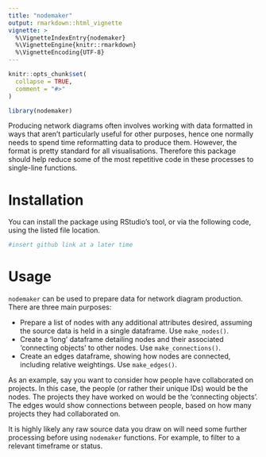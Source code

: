 ```yaml
---
title: "nodemaker"
output: rmarkdown::html_vignette
vignette: >
  %\VignetteIndexEntry{nodemaker}
  %\VignetteEngine{knitr::rmarkdown}
  %\VignetteEncoding{UTF-8}
---
```


```r
knitr::opts_chunk$set(
  collapse = TRUE,
  comment = "#>"
)
```

```r
library(nodemaker)
```

Producing network diagrams often involves working with data formatted in ways that aren't particularly useful for other purposes, hence one normally needs to spend time reformatting data to produce them. However, the format is pretty standard for all visualisations. Therefore this package should help reduce some of the most repetitive code in these processes to single-line functions.

# Installation
You can install the package using RStudio's tool, or via the following code, using the listed file location.
```r
#insert github link at a later time
```

# Usage
`nodemaker` can be used to prepare data for network diagram production. There are three main purposes:

* Prepare a list of nodes with any additional attributes desired, assuming the source data is held in a single dataframe. Use `make_nodes()`.
* Create a 'long' dataframe detailing nodes and their associated 'connecting objects' to other nodes. Use `make_connections()`.
* Create an edges dataframe, showing how nodes are connected, including relative weightings. Use `make_edges()`.
    
As an example, say you want to consider how people have collaborated on projects. In this case, the people (or rather their unique IDs) would be the nodes. The projects they have worked on would be the 'connecting objects'. The edges would show connections between people, based on how many projects they had collaborated on.

It is highly likely any raw source data you draw on will need some further processing before using `nodemaker` functions. For example, to filter to a relevant timeframe or status.
